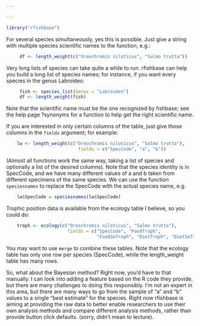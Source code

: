 ```yaml
---

---
```



```r
library("rfishbase")
```

For several species simultaneously, yes this is possible.  Just give a string with multiple species scientific names to the function, e.g.:

```r
     df <- length_weight(c("Oreochromis niloticus", "Salmo trutta"))
```

Very long lists of species can take quite a while to run.  rfishbase can help you build a long list of species names; for instance, if you want every species in the genus Labroides: 

```r
     fish <- species_list(Genus = "Labroides") 
     df <- length_weight(fish)
```


Note that the scientific name must be the one recognized by fishbase; see the help page ?synonyms for a function to help get the right scientific name.  

If you are interested in only certain columns of the table, just give those columns in the `fields` argument; for example:

```r
    lw <- length_weight(c("Oreochromis niloticus", "Salmo trutta"), 
                           fields = c("SpecCode", "a", "b"))
```

(Almost all functions work the same way, taking a list of species and optionally a list of the desired columns).  Note that the species identity is in SpecCode, and we have many different values of a and b taken from different specimens of the same species. We can use the function `speciesnames` to replace the SpecCode with the actual species name, e.g. 

```r
    lw$SpecCode = speciesnames(lw$SpecCode)  
```

Trophic position data is available from the ecology table I believe, so you could do:

```r
    troph <- ecology(c("Oreochromis niloticus", "Salmo trutta"),   
                       fields = c("SpecCode", "FoodTroph", 
                                  "FoodSeTroph", "DietTroph", "DietSeTroph"))
```

You may want to use `merge` to combine these tables.  Note that the ecology table has only one row per species (SpecCode), while the length_weight table has many rows.  

So, what about the Bayesian method?  Right now, you'd have to that manually.  I can look into adding a feature based on the R code they provide, but there are many challenges to doing this responsibly.  I'm not an expert in this area, but there are many ways to go from the sample of "a" and "b" values to a single "best estimate" for the species.  Right now rfishbase is aiming at providing the raw data to better enable researchers to use their own analysis methods and compare different analysis methods, rather than provide button click defaults. (sorry, didn't mean to lecture).

